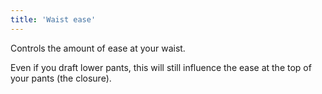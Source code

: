 ```yaml
---
title: 'Waist ease'
---
```


Controls the amount of ease at your waist.

Even if you draft lower pants, this will still influence the ease
at the top of your pants (the closure).
